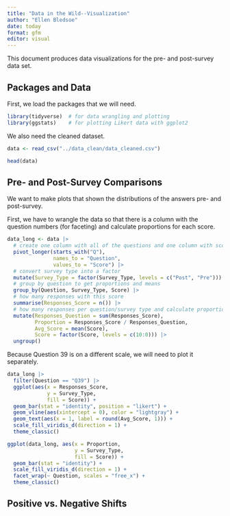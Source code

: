 ```yaml
---
title: "Data in the Wild--Visualization"
author: "Ellen Bledsoe"
date: today
format: gfm
editor: visual
---
```


This document produces data visualizations for the pre- and post-survey data set.

## Packages and Data

First, we load the packages that we will need.

```r
library(tidyverse)  # for data wrangling and plotting
library(ggstats)    # for plotting Likert data with ggplot2
```

We also need the cleaned dataset.

```r
data <- read_csv("../data_clean/data_cleaned.csv")

head(data)
```

## Pre- and Post-Survey Comparisons

We want to make plots that shown the distributions of the answers pre- and post-survey.

First, we have to wrangle the data so that there is a column with the question numbers (for faceting) and calculate proportions for each score.

```r
data_long <- data |> 
  # create one column with all of the questions and one column with scores
  pivot_longer(starts_with("Q"),
               names_to = "Question",
               values_to = "Score") |> 
  # convert survey type into a factor
  mutate(Survey_Type = factor(Survey_Type, levels = c("Post", "Pre"))) |> 
  # group by question to get proportions and means
  group_by(Question, Survey_Type, Score) |>
  # how many responses with this score
  summarise(Responses_Score = n()) |>
  # how many responses per question/survey type and calculate proportion
  mutate(Responses_Question = sum(Responses_Score),
         Proportion = Responses_Score / Responses_Question,
         Avg_Score = mean(Score),
         Score = factor(Score, levels = c(10:0))) |>
  ungroup()
```

Because Question 39 is on a different scale, we will need to plot it separately.

```r
data_long |> 
  filter(Question == "Q39") |> 
  ggplot(aes(x = Responses_Score,
             y = Survey_Type,
             fill = Score)) +
  geom_bar(stat = "identity", position = "likert") +
  geom_vline(aes(xintercept = 0), color = "lightgray") +
  geom_text(aes(x = 1, label = round(Avg_Score, 1))) +
  scale_fill_viridis_d(direction = 1) +
  theme_classic()
```

```r
ggplot(data_long, aes(x = Proportion,
                      y = Survey_Type,
                      fill = Score)) +
  geom_bar(stat = "identity") +
  scale_fill_viridis_d(direction = 1) +
  facet_wrap(~ Question, scales = "free_x") +
  theme_classic()
```

## Positive vs. Negative Shifts
